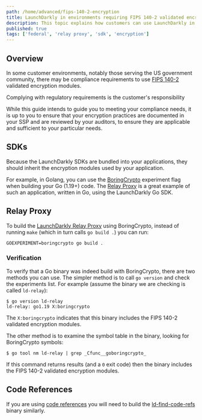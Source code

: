 ```yaml
---
path: /home/advanced/fips-140-2-encryption
title: LaunchDarkly in environments requiring FIPS 140-2 validated encryption modules
description: This topic explains how customers can use LaunchDarkly in environments that require that all data is encrypted in transit using FIPS 140-2 validated encryption modules.
published: true
tags: ['federal', 'relay proxy', 'sdk', 'encryption']
---
```


## Overview

In some customer environments, notably those serving the US government community, there may be compliance requirements to use 
[FIPS 140-2](https://csrc.nist.gov/publications/detail/fips/140/2/final) validated encryption modules.

<Callout intent="alert">
  <CalloutTitle>Complying with regulatory requirements is the customer's responsibility</CalloutTitle>
  <CalloutDescription>

While this guide intends to guide you to meeting your compliance needs, it is up to you to ensure that your encryption practices are 
documented in your SSP and are reviewed by your auditors, to ensure they are applicable and sufficient to your particular needs.

  </CalloutDescription>
</Callout>

## SDKs

Because the LaunchDarkly SDKs are bundled into your applications, they should inherit the encryption modules used by your application.

For example, in Golang, you can use the 
[BoringCrypto](https://csrc.nist.gov/CSRC/media/projects/cryptographic-module-validation-program/documents/security-policies/140sp3678.pdf) 
experiment flag when building your Go (1.19+) code. The [Relay Proxy](/home/relay-proxy) is a great example of such an application, written in Go, using the 
LaunchDarkly Go SDK.

## Relay Proxy

To build the [LaunchDarkly Relay Proxy](https://github.com/launchdarkly/ld-relay) using BoringCrypto, instead of running `make`
(which in turn calls `go build .`) you can run:

```
GOEXPERIMENT=boringcrypto go build .
```

### Verification

To verify that a Go binary was indeed build with BoringCrypto, there are two methods you can use. The simpler method is to 
call `go version` and check the experiments list. For example (assume the binary we are checking is called `ld-relay`):

```
$ go version ld-relay
ld-relay: go1.19 X:boringcrypto
```

The `X:boringcrypto` indicates that this binary includes the FIPS 140-2 validated encryption modules.

The other method is to examine the symbol table in the binary, looking for BoringCrypto symbols:

```
$ go tool nm ld-relay | grep _Cfunc__goboringcrypto_
```

If this command returns results (and a `0` exit code) then the binary includes the FIPS 140-2 validated encryption modules.

## Code References

If you are using [code references](/home/code/code-references) you will need to build the [ld-find-code-refs](https://github.com/launchdarkly/ld-find-code-refs)
binary similarly.
